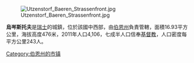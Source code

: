 [[Image:Utzenstorf_Baeren_Strassenfront.jpg|right]]

'''烏岑斯托夫'''是[[瑞士|瑞士]]的城鎮，位於該國中西部，由[[伯恩州|伯恩州]]負責管轄，面積16.93平方公里，海拔高度476米，2011年人口4,106，七成半人口信奉[[基督教|基督教]]，人口密度每平方公里243人。

{{Switzerland-geo-stub}}
[[Category:伯恩州的市镇|Category:伯恩州的市镇]]